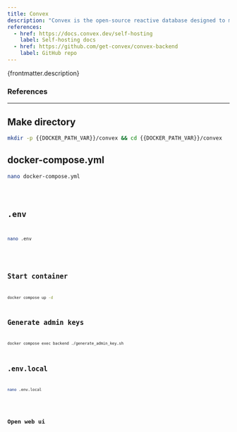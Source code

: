 ```yaml
---
title: Convex
description: "Convex is the open-source reactive database designed to make life easy for web app developers, whether human or LLM. Fetch data and perform business logic with strong consistency by writing pure TypeScript."
references:
  - href: https://docs.convex.dev/self-hosting
    label: Self-hosting docs
  - href: https://github.com/get-convex/convex-backend
    label: GitHub repo
---
```



<p>{frontmatter.description}</p>

### References

<ReferenceLinks references={frontmatter.references} />

---

## Make directory

```sh wrap preserveIndent
mkdir -p {{DOCKER_PATH_VAR}}/convex && cd {{DOCKER_PATH_VAR}}/convex
```

## docker-compose.yml

```sh
nano docker-compose.yml
```

<Code lang="yml" title="docker-compose.yml" wrap preserveIndent code={yaml} />

## .env

```sh
nano .env
```

<Code lang="dotenv" title=".env" wrap preserveIndent code={env} />

## Start container

```sh
docker compose up -d
```

## Generate admin keys

```sh
docker compose exec backend ./generate_admin_key.sh
```

## .env.local

```sh
nano .env.local
```

<Code lang="dotenv" title=".env.local" wrap preserveIndent code={envLocal} />

## Open web ui

<OpenWebUI port="6791" />
